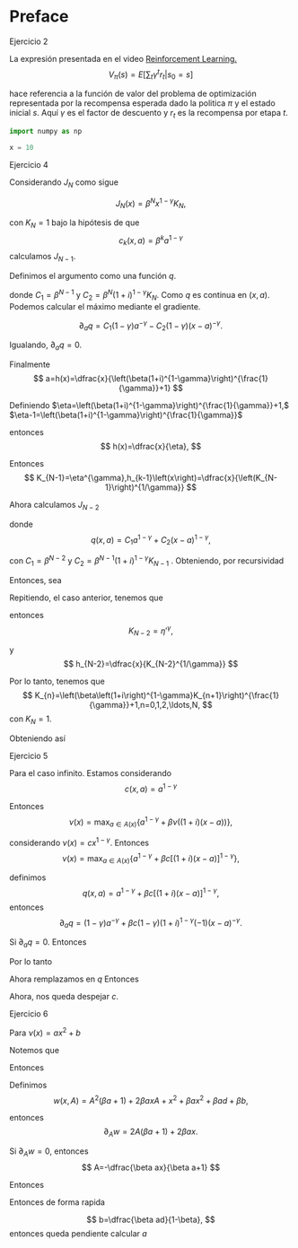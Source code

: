 # Preface {.unnumbered}



Ejercicio 2

La expresión presentada en el video [Reinforcement Learning.](https://www.youtube.com/watch?v=0MNVhXEX9to&list=PLMrJAkhIeNNQe1JXNvaFvURxGY4gE9k74)
$$
V_\pi (s) = E\left[\left. \sum_{t}\gamma^t r_t \right| s_0 = s\right]
$$

hace referencia a la función de valor del problema de optimización representada por la recompensa esperada dado la politica $\pi$ y el estado inicial $s$. Aquí $\gamma$ es el factor de descuento y $r_t$ es la recompensa por etapa $t$. 

```python
import numpy as np

x = 10
```





Ejercicio 4

Considerando $J_{N}$ como sigue

$$
J_{N}\left(x\right)=\beta^{N}x^{1-\gamma}K_{N},
$$

con $K_{N}=1$ bajo la hipótesis de que 
$$
c_{k}\left(x,a\right)=\beta^{k}a^{1-\gamma}
$$
 calculamos $J_{N-1}$. 

\begin{align*}
J_{N-1}\left(x\right) & =\max_{a\in A\left(x\right)}\left\{ c_{N-1}(x,a)+J_{N}\left((1+i)(x-a)\right)\right\} \\
 & =\max_{a\in A\left(x\right)}\left\{ \beta^{N-1}a^{1-\gamma}+\beta^{N}\left((1+i)(x-a)\right)^{1-\gamma}\right\} 
\end{align*}

Definimos el argumento como una función $q$.

\begin{align*}
q(x,a) & =\beta^{N-1}a^{1-\gamma}+\beta^{N}\left((1+i)(x-a)\right)^{1-\gamma}\\
 & =C_{1}a^{1-\gamma}+C_{2}\left(x-a\right)^{1-\gamma},
\end{align*}

donde $C_{1}=\beta^{N-1}$ y $C_{2}=\beta^{N}(1+i)^{1-\gamma}K_{N}.$
Como $q$ es continua en $\left(x,a\right)$. Podemos calcular el
máximo mediante el gradiente. 

$$
\partial_{a}q=C_{1}\left(1-\gamma\right)a^{-\gamma}-C_{2}(1-\gamma)\left(x-a\right)^{-\gamma}.
$$

Igualando, $\partial_{a}q=0$. 
\begin{align*}
C_{1}a^{-\gamma} & =C_{2}\left(x-a\right)^{-\gamma}\\
\dfrac{C_{1}}{C_{2}} & =\left(\dfrac{x-a}{a}\right)^{-\gamma}\\
\left(\dfrac{C_{1}}{C_{2}}\right)^{-\frac{1}{\gamma}} & =\frac{x}{a}-1\\
\left(\dfrac{C_{1}}{C_{2}}\right)^{-\frac{1}{\gamma}}+1 & =\frac{x}{a}\\
a & =\dfrac{x}{\left(\dfrac{C_{1}}{C_{2}}\right)^{-\frac{1}{\gamma}}+1}
\end{align*}

Finalmente 
$$
a=h(x)=\dfrac{x}{\left(\beta(1+i)^{1-\gamma}\right)^{\frac{1}{\gamma}}+1}
$$

Definiendo $\eta=\left(\beta(1+i)^{1-\gamma}\right)^{\frac{1}{\gamma}}+1,$
$\eta-1=\left(\beta(1+i)^{1-\gamma}\right)^{\frac{1}{\gamma}}$

entonces 
$$
h(x)=\dfrac{x}{\eta},
$$

\begin{align*}
J_{N-1}(x) & =\beta^{N-1}\left(\dfrac{x}{\eta}\right)^{1-\gamma}+\beta^{N}\left((1+i)\left(x-\dfrac{x}{\eta}\right)\right)^{1-\gamma}\\
 & =\beta^{N-1}x^{1-\gamma}\left(\eta^{\gamma-1}+\beta\left(1+i\right)^{1-\gamma}\left(\dfrac{\eta-1}{\eta}\right)^{1-\gamma}\right)\\
 & =\beta^{N-1}x^{1-\gamma}\eta^{\gamma-1}\left(1+\beta\left(1+i\right)^{1-\gamma}\left(\eta-1\right)^{1-\gamma}\right)\\
 & =\beta^{N-1}x^{1-\gamma}\eta^{\gamma-1}\left(1+\beta\left(1+i\right)^{1-\gamma}\left(\eta-1\right)^{1-\gamma}\right)\\
 & =\beta^{N-1}x^{1-\gamma}\eta^{\gamma-1}\left(1+\beta\left(1+i\right)^{1-\gamma}\left(\left(\beta(1+i)^{1-\gamma}\right)^{\frac{1}{\gamma}}\right)^{1-\gamma}\right)\\
 & =\beta^{N-1}x^{1-\gamma}\eta^{\gamma-1}\left(1+\beta\left(1+i\right)^{1-\gamma}\left(\beta(1+i)^{1-\gamma}\right)^{\frac{1}{\gamma}-1}\right)\\
 & =\beta^{N-1}x^{1-\gamma}\eta^{\gamma-1}\left(1+\beta^{\frac{1}{\gamma}}(1+i)^{\left(1-\gamma\right)\left(\frac{1}{\gamma}-1\right)+1-\gamma}\right)\\
 & =\beta^{N-1}x^{1-\gamma}\eta^{\gamma-1}\left(1+\beta^{\frac{1}{\gamma}}(1+i)^{\left(\frac{1}{\gamma}-1\right)}\right)\\
 & =\beta^{N-1}x^{1-\gamma}\eta^{\gamma},
\end{align*}

Entonces 
$$
K_{N-1}=\eta^{\gamma},h_{k-1}\left(x\right)=\dfrac{x}{\left(K_{N-1}\right)^{1/\gamma}}
$$

Ahora calculamos $J_{N-2}$

\begin{align*}
J_{N-2}\left(x\right) & =\max_{a\in A\left(x\right)}\left\{ \beta^{N-2}a^{1-\gamma}+\beta^{N-1}\left[\left(1+i\right)\left(x-a\right)\right]^{1-\gamma}\eta^{\gamma}\right\} \\
 & =\max_{a\in A\left(x\right)}\left\{ q\left(x,a\right)\right\} ,
\end{align*}

donde 
$$
q\left(x,a\right)=C_{1}a^{1-\gamma}+C_{2}\left(x-a\right)^{1-\gamma},
$$

con $C_{1}=\beta^{N-2}$ y $C_{2}=\beta^{N-1}\left(1+i\right)^{1-\gamma}K_{N-1}$
. Obteniendo, por recursividad 
\begin{align*}
h_{N-2} & =\dfrac{x}{\left(\dfrac{C_{1}}{C_{2}}\right)^{-\frac{1}{\gamma}}+1}\\
 & =\dfrac{x}{\left(\dfrac{1}{\beta\left(1+i\right)^{1-\gamma}K_{N-1}}\right)^{-\frac{1}{\gamma}}+1}\\
 & =\dfrac{x}{\left(\beta\left(1+i\right)^{1-\gamma}K_{N-1}\right)^{\frac{1}{\gamma}}+1}
\end{align*}

Entonces, sea 
\begin{align*}
\eta' & =\left(\beta\left(1+i\right)^{1-\gamma}K_{N-1}\right)^{\frac{1}{\gamma}}+1.
\end{align*}

Repitiendo, el caso anterior, tenemos que 
\begin{align*}
J_{N-2}\left(x\right) & =\beta^{N-2}x^{1-\gamma}\eta_{'}^{\gamma-1}\left(1+K_{N-1}\beta\left(1+i\right)^{1-\gamma}\left(\left(\beta(1+i)^{1-\gamma}K_{N-1}\right)^{\frac{1}{\gamma}}\right)^{1-\gamma}\right)\\
 & =\beta^{N-2}x^{1-\gamma}\eta_{'}^{\gamma-1}\left(1+K_{N-1}\beta\left(1+i\right)^{1-\gamma}\left(\left(\beta(1+i)^{1-\gamma}K_{N-1}\right)^{\frac{1}{\gamma}}\right)^{1-\gamma}\right)\\
 & =\beta^{N-2}x^{1-\gamma}\eta_{'}^{\gamma-1}\left(1+K_{N-1}\beta\left(1+i\right)^{1-\gamma}\left(\beta(1+i)^{1-\gamma}K_{N-1}\right)^{\frac{1}{\gamma}-1}\right)\\
 & =\beta^{N-2}x^{1-\gamma}\eta_{'}^{\gamma-1}\left(1+K_{N-1}\beta\left(1+i\right)^{1-\gamma}(1+i)^{\left(1-\gamma\right)\left(\frac{1}{\gamma}-1\right)}K_{N-1}^{\frac{1}{\gamma}-1}\right)\\
 & =\beta^{N-2}x^{1-\gamma}\eta_{'}^{\gamma-1}\left(1+K_{N-1}\beta^{1/\gamma}\left(1+i\right)^{\frac{1}{\gamma}-1}K_{N-1}^{\frac{1}{\gamma}-1}\right)\\
 & =\beta^{N-2}x^{1-\gamma}\eta_{'}^{\gamma-1}\left(1+\beta^{1/\gamma}\left(1+i\right)^{\frac{1}{\gamma}-1}K_{N-1}^{\frac{1}{\gamma}}\right)\\
 & =\beta^{N-2}x^{1-\gamma}\eta'{}^{\gamma},
\end{align*}

entonces 
$$
K_{N-2}=\eta'{}^{\gamma},
$$

y 
$$
h_{N-2}=\dfrac{x}{K_{N-2}^{1/\gamma}}
$$

Por lo tanto, tenemos que 
$$
K_{n}=\left(\beta\left(1+i\right)^{1-\gamma}K_{n+1}\right)^{\frac{1}{\gamma}}+1,n=0,1,2,\ldots,N,
$$
con $K_{N}=1$. 

Obteniendo así 
\begin{align*}
J_{n}\left(x\right) & =\beta^{n}x^{1-\gamma}K_{n}\\
h_{n}\left(x\right) & =\dfrac{x}{K_{n}^{1/\gamma}}
\end{align*}


Ejercicio 5

Para el caso infinito. Estamos considerando 
$$
c\left(x,a\right)=a^{1-\gamma}
$$

Entonces 
$$
\nu\left(x\right)=\max_{a\in A\left(x\right)}\left\{ a^{1-\gamma}+\beta\nu\left(\left(1+i\right)\left(x-a\right)\right)\right\} ,
$$

considerando $\nu\left(x\right)=cx^{1-\gamma}.$ Entonces 
$$
\nu\left(x\right)=\max_{a\in A\left(x\right)}\left\{ a^{1-\gamma}+\beta c\left[\left(1+i\right)\left(x-a\right)\right]^{1-\gamma}\right\} ,
$$

definimos 
$$
q\left(x,a\right)=a^{1-\gamma}+\beta c\left[\left(1+i\right)\left(x-a\right)\right]^{1-\gamma},
$$
entonces 
$$
\partial_{a}q=\left(1-\gamma\right)a^{-\gamma}+\beta c\left(1-\gamma\right)\left(1+i\right)^{1-\gamma}\left(-1\right)\left(x-a\right)^{-\gamma}.
$$

Si $\partial_{a}q=0$. Entonces 

\begin{align*}
a^{-\gamma} & =\beta c\left(1+i\right)^{1-\gamma}\left(x-a\right)^{-\gamma}\\
\left(\beta c\left(1+i\right)^{1-\gamma}\right)^{-1} & =\left(\dfrac{x-a}{a}\right)^{-\gamma}\\
\beta^{-1}c^{-1}\left(1+i\right)^{\gamma-1} & =\left(\dfrac{x}{a}-1\right)^{-\gamma}\\
\left[\beta^{-1}c^{-1}\left(1+i\right)^{\gamma-1}\right]^{-\frac{1}{\gamma}}+1 & =\dfrac{x}{a}
\end{align*}

Por lo tanto 
\begin{align*}
a & =\dfrac{x}{\left[\beta^{-1}c^{-1}\left(1+i\right)^{\gamma-1}\right]^{-\frac{1}{\gamma}}+1}\\
 & =\dfrac{x}{\left[\beta c\left(1+i\right)^{1-\gamma}\right]^{\frac{1}{\gamma}}+1}
\end{align*}

Ahora remplazamos en $q$ 
\begin{align*}
\nu\left(x\right) & =\left(\dfrac{x}{\left[\beta c\left(1+i\right)^{1-\gamma}\right]^{\frac{1}{\gamma}}+1}\right)^{1-\gamma}+\beta c\left[\left(1+i\right)\left(x-\dfrac{x}{\left[\beta c\left(1+i\right)^{1-\gamma}\right]^{\frac{1}{\gamma}}+1}\right)\right]^{1-\gamma}\\
 & =x^{1-\gamma}\left(\dfrac{1}{\left[\beta c\left(1+i\right)^{1-\gamma}\right]^{\frac{1}{\gamma}}+1}\right)+x^{1-\gamma}\left(1+i\right)^{1-\gamma}\beta c\left(1-\dfrac{1}{\left[\beta c\left(1+i\right)^{1-\gamma}\right]^{\frac{1}{\gamma}}+1}\right)^{1-\gamma}\\
 & =x^{1-\gamma}\left[\left(\dfrac{1}{\left[\beta c\left(1+i\right)^{1-\gamma}\right]^{\frac{1}{\gamma}}+1}\right)+\left(1+i\right)^{1-\gamma}\beta c\left(1-\dfrac{1}{\left[\beta c\left(1+i\right)^{1-\gamma}\right]^{\frac{1}{\gamma}}+1}\right)^{1-\gamma}\right].
\end{align*}
Entonces 

\begin{align*}
c & =\left(\dfrac{1}{\left[\beta c\left(1+i\right)^{1-\gamma}\right]^{\frac{1}{\gamma}}+1}\right)^{1-\gamma}+\left(1+i\right)^{1-\gamma}\beta c\left(1-\dfrac{1}{\left[\beta c\left(1+i\right)^{1-\gamma}\right]^{\frac{1}{\gamma}}+1}\right)^{1-\gamma}\\
 & =\left(\dfrac{1}{\left[\beta c\left(1+i\right)^{1-\gamma}\right]^{\frac{1}{\gamma}}+1}\right)^{1-\gamma}+\left(1+i\right)^{1-\gamma}\beta c\left(\dfrac{\left[\beta c\left(1+i\right)^{1-\gamma}\right]^{\frac{1}{\gamma}}}{\left[\beta c\left(1+i\right)^{1-\gamma}\right]^{\frac{1}{\gamma}}+1}\right)^{1-\gamma}\\
 & =\left(\dfrac{1}{\left[\beta c\left(1+i\right)^{1-\gamma}\right]^{\frac{1}{\gamma}}+1}\right)^{1-\gamma}\left(1+\left(1+i\right)^{1-\gamma}\beta c\left(\left[\beta c\left(1+i\right)^{1-\gamma}\right]^{\frac{1}{\gamma}}\right)^{1-\gamma}\right)\\
 & =\left(\dfrac{1}{\left[\beta c\left(1+i\right)^{1-\gamma}\right]^{\frac{1}{\gamma}}+1}\right)^{1-\gamma}\left(1+\left(1+i\right)^{1-\gamma}\beta c\left[\beta c\left(1+i\right)^{1-\gamma}\right]^{\frac{1}{\gamma}-1}\right)\\
 & =\left(\dfrac{1}{\left[\beta c\left(1+i\right)^{1-\gamma}\right]^{\frac{1}{\gamma}}+1}\right)^{1-\gamma}\left(1+\left[\beta c\left(1+i\right)^{1-\gamma}\right]^{\frac{1}{\gamma}}\right)\\
 & =\left(\left[\beta c\left(1+i\right)^{1-\gamma}\right]^{\frac{1}{\gamma}}+1\right)^{\gamma-1}\left(1+\left[\beta c\left(1+i\right)^{1-\gamma}\right]^{\frac{1}{\gamma}}\right)\\
c & =\left(\left[\beta c\left(1+i\right)^{1-\gamma}\right]^{\frac{1}{\gamma}}+1\right)^{\gamma}
\end{align*}

Ahora, nos queda despejar $c$. 
\begin{align*}
c^{\frac{1}{\gamma}} & =\beta^{\frac{1}{\gamma}}c^{\frac{1}{\gamma}}\left(1+i\right)^{\frac{1}{\gamma}-1}+1\\
1 & =\beta^{\frac{1}{\gamma}}\left(1+i\right)^{\frac{1}{\gamma}-1}+c^{-\frac{1}{\gamma}}\\
c^{-\frac{1}{\gamma}} & =1-\beta^{\frac{1}{\gamma}}\left(1+i\right)^{\frac{1}{\gamma}-1}\\
c & =\left(1-\beta^{\frac{1}{\gamma}}\left(1+i\right)^{\frac{1}{\gamma}-1}\right)^{-\gamma}
\end{align*}




Ejercicio 6


\begin{align*}
\nu\left(x\right) & =\max_{a\in A\left(x\right)}\left\{ c\left(x,a\right)+\nu\left(f\left(x,a\right)\right)\right\} \\
 & =\max_{a\in A\left(x\right)}\left\{ a^{2}+x^{2}+E\left[\nu\left(x+a+\xi\right)\right]\right\} 
\end{align*}

Para $\nu\left(x\right)=ax^{2}+b$

\begin{align*}
\nu\left(x\right) & =\max_{a\in A\left(x\right)}\left\{ c\left(x,a\right)+\beta E\left[\nu\left(f\left(x,a\right)\right)\right]\right\} \\
 & =\max_{a\in A\left(x\right)}\left\{ A^{2}+x^{2}+\beta\left(E\left[a\left(f^{2}\left(x,a\right)\right)\right]+b\right)\right\} \\
 & =\max_{a\in A\left(x\right)}\left\{ A^{2}+x^{2}+\beta\left(aE\left[f^{2}\left(x,a\right)\right]+b\right)\right\} 
\end{align*}

Notemos que 
\begin{align*}
E\left[f^{2}\left(x,a\right)\right] & =E\left[\left(x+A+\xi\right)^{2}\right]\\
 & =E\left[x^{2}+A^{2}+\xi^{2}+2xA+2x\xi+2\xi A\right]\\
 & =x^{2}+A^{2}+E\left[\xi^{2}\right]+2xA+2xE\left[\xi\right]+2AE\left[\xi\right]\\
 & =x^{2}+A^{2}+d+2xA
\end{align*}

Entonces 
\begin{align*}
ax^{2}+b & =\max_{a\in A\left(x\right)}\left\{ A^{2}+x^{2}+\beta\left[a\left(x^{2}+A^{2}+d+2xA\right)+b\right]\right\} \\
 & =\max_{a\in A\left(x\right)}\left\{ A^{2}+x^{2}+\beta a\left(x^{2}+A^{2}+d+2xA\right)+\beta b\right\} \\
 & =\max_{a\in A\left(x\right)}\left\{ A^{2}+x^{2}+\beta ax^{2}+\beta aA^{2}+\beta ad+2\beta axA+\beta b\right\} \\
 & =\max_{a\in A\left(x\right)}\left\{ A^{2}\left(\beta a+1\right)+2\beta axA+x^{2}+\beta ax^{2}+\beta ad+\beta b\right\} 
\end{align*}

Definimos 
$$
w\left(x,A\right)=A^{2}\left(\beta a+1\right)+2\beta axA+x^{2}+\beta ax^{2}+\beta ad+\beta b,
$$

entonces 
$$
\partial_{A}w=2A\left(\beta a+1\right)+2\beta ax.
$$

Si $\partial_{A}w=0$, entonces 
$$
A=-\dfrac{\beta ax}{\beta a+1}
$$

Entonces
\begin{align*}
\nu\left(x\right) & =\left(\beta ax\right)^{2}-2\dfrac{\left(\beta ax\right)^{2}}{\beta a+1}+x^{2}+\beta ax^{2}+\beta ad+\beta b\\
 & =x^{2}\left(\left[\beta a\right]^{2}-2\dfrac{\left(\beta a\right)^{2}}{\beta a+1}+1+\beta a\right)+\beta ad+\beta b
\end{align*}

Entonces 
\begin{align*}
a & =\left[\beta a\right]^{2}-2\dfrac{\left(\beta a\right)^{2}}{\beta a+1}+1+\beta a\\
b & =\beta ad+\beta b,
\end{align*}
de forma rapida 

$$
b=\dfrac{\beta ad}{1-\beta},
$$
entonces queda pendiente calcular $a$ 

\begin{align*}
a & =\left[\beta a\right]^{2}-2\dfrac{\left(\beta a\right)^{2}}{\beta a+1}+1+\beta a.\\
0 & =\left(\beta a\right)^{2}\left(1-\dfrac{2}{\beta a+1}\right)+1+\left(\beta-1\right)a\\
 & =\left(\beta a\right)^{2}\left(\beta a+1-2\right)+\beta a+1+\left(a\beta-a\right)\left(\beta a+1\right)\\
 & =\left(\beta a\right)^{2}\left(\beta a-1\right)+\beta a+1+\left[\left(a\beta\right)^{2}+a\beta-\beta a^{2}-a\right]\\
 & =\left(\beta a\right)^{3}+2a\beta+1-\beta a^{2}-a\\
 & =\beta^{3}a^{3}-\beta a^{2}+\left(2\beta-1\right)a+1
\end{align*}